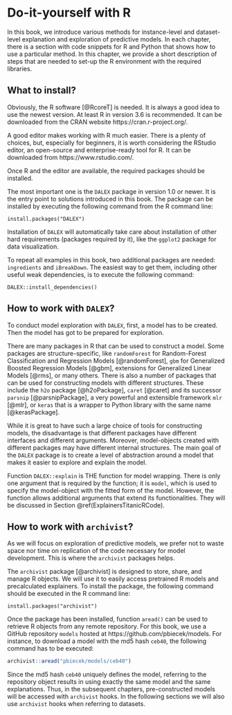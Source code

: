 # Do-it-yourself with R  {#doItYourselfWithR}

In this book, we introduce various methods for instance-level and dataset-level explanation and exploration of predictive models. In each chapter, there is a section with code snippets for R and Python that shows how to use a particular method. In this chapter, we provide a short description of steps that are needed to set-up the R environment with the required libraries.

## What to install?

Obviously, the R software [@RcoreT] is needed. It is always a good idea to use the newest version. At least R in version 3.6 is recommended. It can be downloaded from the CRAN website https://cran.r-project.org/.

A good editor makes working with R much easier. There is a plenty of choices, but, especially for beginners, it is worth considering the RStudio editor, an open-source and enterprise-ready tool for R. It can be downloaded from  https://www.rstudio.com/.

Once R and the editor are available, the required packages should be installed.

The most important one is the `DALEX` package in version 1.0 or newer. It is the entry point to solutions introduced in this book. The  package can be installed by executing the following command from the R command line:

```
install.packages("DALEX")
```

Installation of `DALEX` will automatically take care about installation of other hard requirements (packages required by it), like the `ggplot2` package for data visualization. 

To repeat all examples in this book, two additional packages are needed: `ingredients` and `iBreakDown`. The easiest way to get them, including other useful weak dependencies, is to execute the following command:

```
DALEX::install_dependencies()
```

## How to work with `DALEX`? {#infoDALEX}

To conduct model exploration with `DALEX`, first, a model has to be created. Then the model has got to be prepared for exploration.

There are many packages in R that can be used to construct a model. Some packages are structure-specific, like `randomForest` for Random-Forest Classification and Regression Models [@randomForest], `gbm` for Generalized Boosted Regression Models [@gbm], extensions for Generalized Linear Models [@rms], or many others. There is also a number of packages that can be used for constructing models with different structures. These include the `h2o` package [@h2oPackage], `caret` [@caret] and its successor `parsnip` [@parsnipPackage], a very powerful and extensible framework `mlr` [@mlr], or `keras` that is a wrapper to Python library with the same name [@kerasPackage].

While it is great to have such a large choice of tools for constructing models, the disadvantage is that different  packages have different interfaces and different arguments. Moreover, model-objects created with different packages  may have different internal structures. The main goal of the `DALEX` package is to create a level of abstraction around a model that makes it easier to explore and explain the model.

Function `DALEX::explain` is THE function for model wrapping. There is only one argument that is required by the function; it is `model`, which is used to specify the model-object with the fitted form of the model. However, the function allows additional arguments that extend its functionalities. They will be discussed in Section \@ref(ExplainersTitanicRCode).

<!---
* `data`, a data frame to which the model is to be applied; 
* `y`, observed values of the dependent variable for the validation data; it is an optional argument, required for explainers focused on model validation and benchmarking.
* `predict_function`, a function that returns prediction scores; if not specified, then a default `predict()` function is used. Note that, for some models, the default `predict()` function returns classes; in such cases you should provide a function that will return numerical scores. 
* `label`, a name of a model; if not specified, then it is extracted from the `class(model)`. This name will be presented in figures, so it is recommended to make the name informative.
--->

## How to work with `archivist`?

As we will focus on exploration of predictive models, we prefer not to waste space nor time on replication of the code necessary for model development. This is where the `archivist` packages helps.

The `archivist` package [@archivist] is designed to store, share, and manage R objects. We will use it to easily access pretrained R models and precalculated explainers. To install the package, the following command should be executed in the R command line:

```
install.packages("archivist")
```

Once the package has been installed, function `aread()` can be used to retrieve R objects from any remote repository. For this book, we use a GitHub repository `models` hosted at https://github.com/pbiecek/models. For instance, to download a model with the md5 hash `ceb40`, the following command has to be executed:

```r
archivist::aread("pbiecek/models/ceb40")
```

Since the md5 hash `ceb40` uniquely defines the model, referring to the repository object results in using exactly the same model and the same explanations. Thus, in the subsequent chapters, pre-constructed models will be accessed with `archivist` hooks. In the following sections we will also use `archivist` hooks when referring to datasets.
